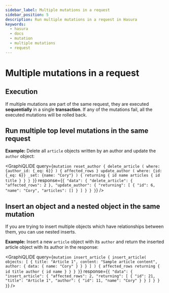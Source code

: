 ```yaml
---
sidebar_label: Multiple mutations in a request
sidebar_position: 5
description: Run multiple mutations in a request in Hasura
keywords:
  - hasura
  - docs
  - mutation
  - multiple mutations
  - request
---
```



# Multiple mutations in a request

## Execution

If multiple mutations are part of the same request, they are executed
**sequentially** in a single **transaction**. If any of the mutations
fail, all the executed mutations will be rolled back.

## Run multiple top level mutations in the same request

**Example:** Delete all `article` objects written by an author and
update the `author` object:

<GraphiQLIDE
  query={`mutation reset_author {
  delete_article (
    where: {author_id: {_eq: 6}}
  ) {
    affected_rows
  }
  update_author (
    where: {id: {_eq: 6}}
    _set: {name: "Cory"}
  ) {
    returning {
      id
      name
      articles {
        id
        title
      }
    }
  }
}`}
response={`{
  "data": {
    "delete_article": {
      "affected_rows": 2
    },
    "update_author": {
      "returning": [
        {
        "id": 6,
        "name": "Cory",
        "articles": []
        }
      ]
    }
  }
}`}
/>

## Insert an object and a nested object in the same mutation

If you are trying to insert multiple objects which have relationships
between them, you can use nested inserts.

**Example:** Insert a new `article` object with its `author` and return
the inserted article object with its author in the response:

<GraphiQLIDE
  query={`mutation insert_article {
  insert_article(
    objects: [
      {
        title: "Article 1",
        content: "Sample article content",
        author: {
          data: {
            name: "Cory"
          }
        }
      }
    ]
  ) {
    affected_rows
    returning {
      id
      title
      author {
        id
        name
      }
    }
  }
}`}
response={`{
  "data": {
    "insert_article": {
      "affected_rows": 2,
      "returning": [
        {
          "id": 21,
          "title": "Article 1",
          "author": {
            "id": 11,
            "name": "Cory"
          }
        }
      ]
    }
  }
}`}
/>
